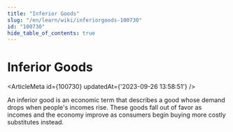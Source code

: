```yaml
---
title: "Inferior Goods"
slug: "/en/learn/wiki/inferiorgoods-100730"
id: "100730"
hide_table_of_contents: true
---
```



# Inferior Goods

<ArticleMeta id={100730} updatedAt={'2023-09-26 13:58:51'} />
<div className='border-solid border-b border-t-0 my-4 border-[var(--ifm-color-gray-300)]' />

An inferior good is an economic term that describes a good whose demand drops when people's incomes rise. These goods fall out of favor as incomes and the economy improve as consumers begin buying more costly substitutes instead.
